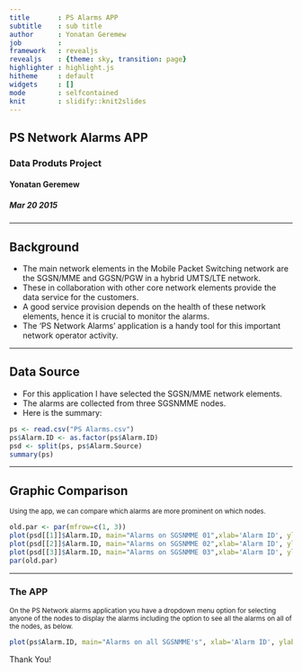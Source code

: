 ```yaml
---
title       : PS Alarms APP
subtitle    : sub title
author      : Yonatan Geremew
job         : 
framework   : revealjs  
revealjs    : {theme: sky, transition: page}
highlighter : highlight.js  
hitheme     : default      
widgets     : []            
mode        : selfcontained 
knit        : slidify::knit2slides
---
```


## PS Network Alarms APP 

### Data Produts Project
#### Yonatan Geremew
##### Mar 20 2015

---

## Background

- The main network elements in the Mobile Packet Switching network are the SGSN/MME and GGSN/PGW in a hybrid UMTS/LTE
network. 
- These in collaboration with other core network elements provide the data service for the customers.
- A good service provision depends on the health of these network elements, hence it is crucial to monitor the alarms.
- The 'PS Network Alarms' application is a handy tool for this important network operator activity.

---  

## Data Source

- For this application I have selected the SGSN/MME network elements. 
- The alarms are collected from three SGSNMME nodes.
- Here is the summary:
```r
ps <- read.csv("PS Alarms.csv")
ps$Alarm.ID <- as.factor(ps$Alarm.ID)
psd <- split(ps, ps$Alarm.Source)
summary(ps)
```


---  

## Graphic Comparison

<small>Using the app, we can compare which alarms are more prominent on which nodes.</small>

```r
old.par <- par(mfrow=c(1, 3))
plot(psd[[1]]$Alarm.ID, main="Alarms on SGSNMME 01",xlab='Alarm ID', ylab='Count', ylim=c(0,900))
plot(psd[[2]]$Alarm.ID, main="Alarms on SGSNMME 02",xlab='Alarm ID', ylab='Count', ylim=c(0,900))
plot(psd[[3]]$Alarm.ID, main="Alarms on SGSNMME 03",xlab='Alarm ID', ylab='Count', ylim=c(0,900))
par(old.par)
```

---

### The APP

<small>On the PS Network alarms application you have a dropdown menu 
option for selecting anyone of the nodes to display the alarms including the option to see all the alarms on all of the nodes, as below.</small>

```r
plot(ps$Alarm.ID, main="Alarms on all SGSNMME's", xlab='Alarm ID', ylab='Count', ylim=c(0,2000))
```

Thank You!


